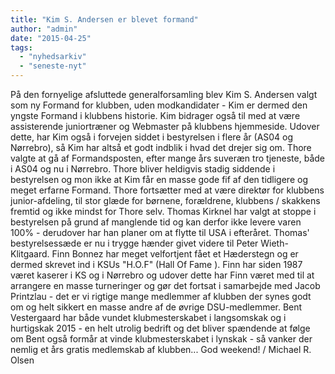 ```yaml
---
title: "Kim S. Andersen er blevet formand"
author: "admin"
date: "2015-04-25"
tags: 
  - "nyhedsarkiv"
  - "seneste-nyt"
---
```


På den fornyelige afsluttede generalforsamling blev Kim S. Andersen valgt som ny Formand for klubben, uden modkandidater - Kim er dermed den yngste Formand i klubbens historie. Kim bidrager også til med at være assisterende juniortræner og Webmaster på klubbens hjemmeside. Udover dette, har Kim også i forvejen siddet i bestyrelsen i flere år (AS04 og Nørrebro), så Kim har altså et godt indblik i hvad det drejer sig om. Thore valgte at gå af Formandsposten, efter mange års suveræn tro tjeneste, både i AS04 og nu i Nørrebro. Thore bliver heldigvis stadig siddende i bestyrelsen og mon ikke at Kim får en masse gode fif af den tidligere og meget erfarne Formand. Thore fortsætter med at være direktør for klubbens junior-afdeling, til stor glæde for børnene, forældrene, klubbens / skakkens fremtid og ikke mindst for Thore selv. Thomas Kirknel har valgt at stoppe i bestyrelsen på grund af manglende tid og kan derfor ikke levere varen 100% - derudover har han planer om at flytte til USA i efteråret. Thomas' bestyrelsessæde er nu i trygge hænder givet videre til Peter Wieth-Klitgaard. Finn Bonnez har meget velfortjent fået et Hæderstegn og er dermed skrevet ind i KSUs "H.O.F" (Hall Of Fame ). Finn har siden 1987 været kaserer i KS og i Nørrebro og udover dette har Finn været med til at arrangere en masse turneringer og gør det fortsat i samarbejde med Jacob Printzlau - det er vi rigtige mange medlemmer af klubben der synes godt om og helt sikkert en masse andre af de øvrige DSU-medlemmer. Bent Vestergaard har både vundet klubmesterskabet i langsomskak og i hurtigskak 2015 - en helt utrolig bedrift og det bliver spændende at følge om Bent også formår at vinde klubmesterskabet i lynskak - så vanker der nemlig et års gratis medlemskab af klubben... God weekend! / Michael R. Olsen
